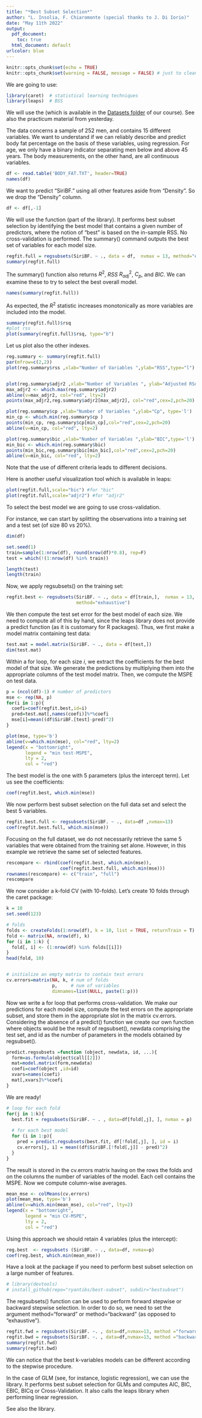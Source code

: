 ```yaml
---
title: "*Best Subset Selection*"
author: "L. Insolia, F. Chiaromonte (special thanks to J. Di Iorio)"
date: "May 11th 2022"
output:
  pdf_document:
    toc: true
  html_document: default
urlcolor: blue
---
```



```r
knitr::opts_chunk$set(echo = TRUE)
knitr::opts_chunk$set(warning = FALSE, message = FALSE) # just to clean the pdf files, not recommended in practice!
```


\section{Introduction}

\subsection{Libraries}

We are going to use:
\begin{itemize}
  \item \textbf{caret}: \textit{Classification and Regression Training}
  \item \textbf{leaps}: \textit{Regression Subset Selection}
\end{itemize}

```r
library(caret)  # statistical learning techniques
library(leaps)  # BSS
```

\subsection{Data}


We will use the \textbf{Body Fat dataset} (which is available in the [Datasets folder](https://github.com/EMbeDS-education/StatsAndComputing20212022/wiki/Datasets) of our course). 
See also the practicum material from yesterday.

The data concerns a sample of 252 men, and contains 15 different variables. We want to understand if we can reliably describe and predict body fat percentage on the basis of these variables, using regression. For age, we only have a binary indicator separating men below and above 45 years. The body measurements, on the other hand, are all continuous variables. 
```r
df <- read.table('BODY_FAT.TXT', header=TRUE)
names(df)
```

We want to predict "SiriBF." using all other features aside from "Density".
So we drop the "Density" column.
```r
df <- df[,-1]
```


\section{Best Subset Selection (Linear Regression)}


We will use the \textbf{regsubsets()} function (part of the \textbf{leaps} library). 
It performs best subset selection by identifying the best model that contains a given number of predictors, where the notion of "best" is based on the in-sample RSS. 
No cross-validation is performed. 
The summary() command outputs the best set of variables for each model size.
```r
regfit.full = regsubsets(SiriBF. ~ ., data = df,  nvmax = 13, method="exhaustive")
summary(regfit.full)
```

The summary() function also returns $R^2$, $RSS$ $R^{2}_{adj}$, $C_{p}$, and $BIC$. 
We can examine these to try to select the best overall model.
```r
names(summary(regfit.full))
```

As expected, the $R^2$ statistic increases monotonically as more variables are included into the model.
```r
summary(regfit.full)$rsq
#plot rss
plot(summary(regfit.full)$rsq, type="b")
```

Let us plot also the other indexes.
```r
reg.summary <- summary(regfit.full)
par(mfrow=c(2,2))
plot(reg.summary$rss ,xlab="Number of Variables ",ylab="RSS",type="l")


plot(reg.summary$adjr2 ,xlab="Number of Variables ", ylab="Adjusted RSq",type="l")
max_adjr2 <- which.max(reg.summary$adjr2)
abline(v=max_adjr2, col="red", lty=2)
points(max_adjr2,reg.summary$adjr2[max_adjr2], col="red",cex=2,pch=20)

plot(reg.summary$cp ,xlab="Number of Variables ",ylab="Cp", type='l')
min_cp <- which.min(reg.summary$cp )
points(min_cp, reg.summary$cp[min_cp],col="red",cex=2,pch=20)
abline(v=min_cp, col="red", lty=2)

plot(reg.summary$bic ,xlab="Number of Variables ",ylab="BIC",type='l')
min_bic <- which.min(reg.summary$bic)
points(min_bic,reg.summary$bic[min_bic],col="red",cex=2,pch=20)
abline(v=min_bic, col="red", lty=2)
```

Note that the use of different criteria leads to different decisions.

Here is another useful visualization tool which is available in leaps:
```r
plot(regfit.full,scale="bic") #for "bic"
plot(regfit.full,scale="adjr2") #for "adjr2"
```


\subsection{Tuning strategies}

To select the best model we are going to use cross-validation.

For instance, we can start by splitting the observations into a training set and a test set (of size 80 vs 20%).
```r

dim(df)

set.seed(1)
train=sample(1:nrow(df), round(nrow(df)*0.8), rep=F)
test = which(!(1:nrow(df) %in% train))

length(test)
length(train)
```

Now, we apply regsubsets() on the training set:
```r
regfit.best <- regsubsets(SiriBF. ~ ., data = df[train,],  nvmax = 13,
                          method="exhaustive")
```

We then compute the test set error for the best model of each size.
We need to compute all of this by hand, since the leaps library does not provide a predict function (as it is customary for R packages).
Thus, we first make a model matrix containing test data:
```r
test.mat = model.matrix(SiriBF. ~ ., data = df[test,])
dim(test.mat)
```

Within a for loop, for each size $i$, we extract the coefficients for the best model of that size. We generate the predictions by multiplying them into the appropriate columns of the test model matrix. Then, we compute the MSPE on test data.
```r
p = (ncol(df)-1) # number of predictors
mse <- rep(NA, p)
for(i in 1:p){
  coefi=coef(regfit.best,id=i)
  pred=test.mat[,names(coefi)]%*%coefi
  mse[i]=mean((df$SiriBF.[test]-pred)^2)
}

plot(mse, type='b')
abline(v=which.min(mse), col="red", lty=2)
legend(x = "bottomright",
       legend = "min test-MSPE",
       lty = 2,
       col = "red")
```

The best model is the one with 5 parameters (plus the intercept term). 
Let us see the coefficients:
```r
coef(regfit.best, which.min(mse))
```

We now perform best subset selection on the full data set and select the best 5 variables. 
```r
regfit.best.full <- regsubsets(SiriBF. ~ ., data=df ,nvmax=13)
coef(regfit.best.full, which.min(mse))
```

Focusing on the full dataset, we do not necessarily retrieve the same 5 variables that were obtained from the training set alone.
However, in this example we retrieve the same set of selected features.
```r
rescompare <- rbind(coef(regfit.best, which.min(mse)), 
                    coef(regfit.best.full, which.min(mse)))
rownames(rescompare) <- c("train", "full")
rescompare
```

We now consider a k-fold CV (with 10-folds).
Let's create 10 folds through the caret package:
```r
k = 10
set.seed(123)

# folds
folds <- createFolds(1:nrow(df), k = 10, list = TRUE, returnTrain = T)
fold <- matrix(NA, nrow(df), k)
for (i in 1:k) {
  fold[, i] <- (1:nrow(df) %in% folds[[i]])
}
head(fold, 10)


# initialize an empty matrix to contain test errors
cv.errors=matrix(NA, k, # num of folds
                 p,     # num of variables
                 dimnames=list(NULL, paste(1:p)))
```

Now we write a for loop that performs cross-validation.  We make our predictions for each model size, compute the test errors on the appropriate subset, and store them in the appropriate slot in the matrix cv.errors.
Considering the absence of a predict() function we create our own function where objects would be the result of regsubset(), newdata comprising the test set, and id as the number of parameters in the models obtained by regsubset().
```r
predict.regsubsets =function (object, newdata, id, ...){
  form=as.formula(object$call[[2]])
  mat=model.matrix(form,newdata)
  coefi=coef(object ,id=id)
  xvars=names(coefi)
  mat[,xvars]%*%coefi
}
```

We are ready!
```r
# loop for each fold
for(j in 1:k){
  best.fit = regsubsets(SiriBF. ~ . , data=df[fold[,j], ], nvmax = p)
  
  # for each best model
  for (i in 1:p){
    pred = predict.regsubsets(best.fit, df[!fold[,j], ], id = i)
    cv.errors[j, i] = mean((df$SiriBF.[!fold[,j]] - pred)^2)
  }
}
```

The result is stored in the cv.errors matrix having on the rows the folds and on the columns the number of variables of the model. Each cell contains the MSPE.
Now we compute column-wise averages.
```r
mean_mse <- colMeans(cv.errors)
plot(mean_mse, type='b')
abline(v=which.min(mean_mse), col="red", lty=2)
legend(x = "bottomright",
       legend = "min CV-MSPE",
       lty = 2,
       col = "red")
```

Using this approach we should retain 4 variables (plus the intercept):
```r
reg.best  <- regsubsets (SiriBF. ~ ., data=df, nvmax=p)
coef(reg.best, which.min(mean_mse))
```

\subsection{Scalable BSS}

Have a look at the \textbf{best-subset} package if you need to perform best subset selection on a large number of features.

```r
# library(devtools)
# install_github(repo="ryantibs/best-subset", subdir="bestsubset")
```


\subsection{Forward and Backward Stepwise Selection}

The regsubsets() function can be used to perform forward stepwise or backward stepwise selection. In order to do so, we need  to set the argument method=“forward” or method=“backward” (as opposed to "exhaustive").
```r
regfit.fwd = regsubsets(SiriBF. ~. , data=df,nvmax=13, method ="forward")
regfit.bwd = regsubsets(SiriBF. ~. , data=df,nvmax=13, method ="backward")
summary(regfit.fwd)
summary(regfit.bwd)
```

We can notice that the best k-variables models can be different according to the stepwise procedure.


\section{GLMs}

In the case of GLM (see, for instance, logistic regression), we can use the \textbf{bestglm} library. 
It performs best subset selection for GLMs and computes AIC, BIC, EBIC, BICq or Cross-Validation. 
It also calls the leaps library when performing linear regression.

See also the \textbf{glmulti} library.

